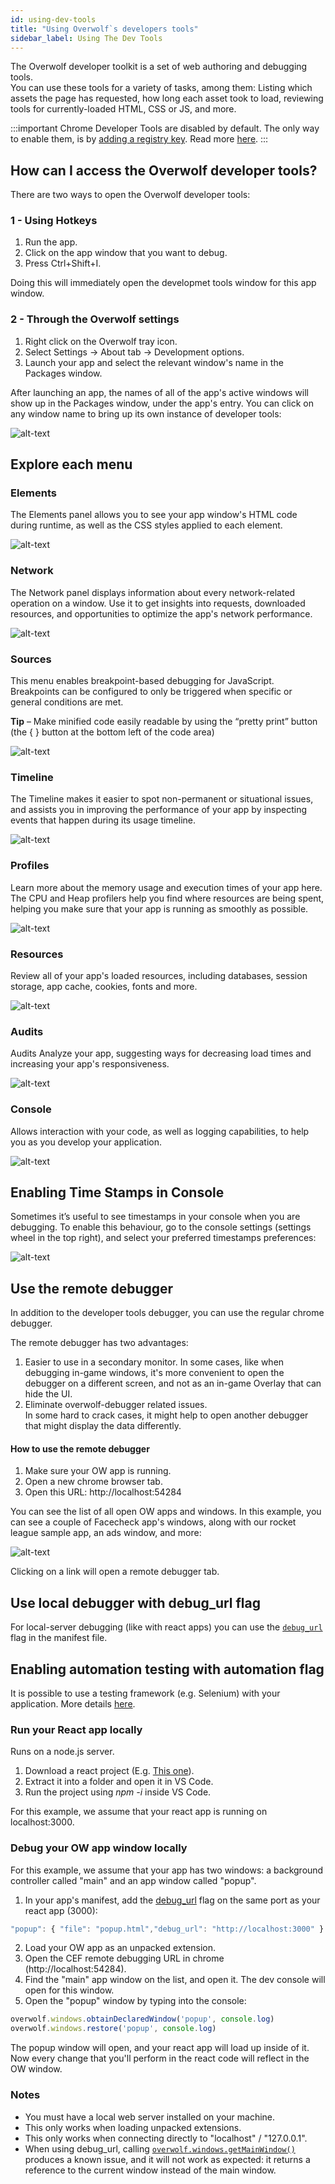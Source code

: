 ```yaml
---
id: using-dev-tools
title: "Using Overwolf`s developers tools"
sidebar_label: Using The Dev Tools
---
```


The Overwolf developer toolkit is a set of web authoring and debugging tools.  
You can use these tools for a variety of tasks, among them: Listing which assets the page has requested, how long each asset took to load, reviewing tools for currently-loaded HTML, CSS or JS, and more.

:::important
Chrome Developer Tools are disabled by default. The only way to enable them, is by [adding a registry key](/topics/best-practices/enable-dev-tools#download-registry-key). Read more [here](/topics/best-practices/enable-dev-tools).
:::

## How can I access the Overwolf developer tools?

There are two ways to open the Overwolf developer tools:

### 1 - Using Hotkeys

1. Run the app.
2. Click on the app window that you want to debug.
3. Press Ctrl+Shift+I.

Doing this will immediately open the developmet tools window for this app window.

### 2 - Through the Overwolf settings

1. Right click on the Overwolf tray icon.
2. Select Settings → About tab → Development options.
3. Launch your app and select the relevant window's name in the Packages window.

After launching an app, the names of all of the app's active windows will show up in the Packages window, under the app's entry. You can click on any window name to bring up its own instance of developer tools:

![alt-text](/assets/dev-tools-1.jpg)

## Explore each menu

### Elements

The Elements panel allows you to see your app window's HTML code during runtime, as well as the CSS styles applied to each element.

![alt-text](/assets/dev-tools-2.jpg)

### Network

The Network panel displays information about every network-related operation on a window. Use it to get insights into requests, downloaded resources, and opportunities to optimize the app's network performance.

![alt-text](/assets/dev-tools-3.jpg)

### Sources

This menu enables breakpoint-based debugging for JavaScript. Breakpoints can be configured to only be triggered when specific or general conditions are met.

**Tip** – Make minified code easily readable by using the “pretty print” button (the { } button at the bottom left of the code area)

![alt-text](/assets/dev-tools-4.jpg)

### Timeline

The Timeline makes it easier to spot non-permanent or situational issues, and assists you in improving the performance of your app by inspecting events that happen during its usage timeline.

![alt-text](/assets/dev-tools-5.jpg)

### Profiles

Learn more about the memory usage and execution times of your app here. The CPU and Heap profilers help you find where resources are being spent, helping you make sure that your app is running as smoothly as possible.

![alt-text](/assets/dev-tools-6.jpg)

### Resources

Review all of your app's loaded resources, including databases, session storage, app cache, cookies, fonts and more.

![alt-text](/assets/dev-tools-7.jpg)

### Audits

Audits Analyze your app, suggesting ways for decreasing load times and increasing your app's responsiveness.

![alt-text](/assets/dev-tools-8.jpg)

### Console

Allows interaction with your code, as well as logging capabilities, to help you as you develop your application.

![alt-text](/assets/dev-tools-9.jpg)

## Enabling Time Stamps in Console

Sometimes it’s useful to see timestamps in your console when you are debugging.
To enable this behaviour, go to the console settings (settings wheel in the top right), and select your preferred timestamps preferences:

![alt-text](/assets/dev-tools-10.png)

## Use the remote debugger

In addition to the developer tools debugger, you can use the regular chrome debugger.  

The remote debugger has two advantages:

1. Easier to use in a secondary monitor.
   In some cases, like when debugging in-game windows, it's more convenient to open the debugger on a different screen, and not as an in-game Overlay that can hide the UI.
2. Eliminate overwolf-debugger related issues.  
   In some hard to crack cases, it might help to open another debugger that might display the data differently.

  #### How to use the remote debugger

  1. Make sure your OW app is running.
  2. Open a new chrome browser tab.
  3. Open this URL: http://localhost:54284
  
You can see the list of all open OW apps and windows. In this example, you can see a couple of Facecheck app's windows, along with our rocket league sample app, an ads window, and more:

![alt-text](/assets/dev-tools-11.png)

Clicking on a link will open a remote debugger tab.

## Use local debugger with debug_url flag

For local-server debugging (like with react apps) you can use the [`debug_url`](/api/manifest#debug_url) flag in the manifest file.

## Enabling automation testing with automation flag

It is possible to use a testing framework (e.g. Selenium) with your application. More details [here](../test-your-app/app-automation).

### Run your React app locally

Runs on a node.js server.

1. Download a react project (E.g. [This one](https://github.com/aditya-sridhar/simple-reactjs-app)).
2. Extract it into a folder and open it in VS Code.
3. Run the project using *npm -i* inside VS Code.

For this example, we assume that your react app is running on localhost:3000.

### Debug your OW app window locally

For this example, we assume that your app has two windows: a background controller called "main" and an app window called "popup".

1. In your app's manifest, add the [debug_url](/api/manifest#debug_url) flag on the same port as your react app (3000):
```js
"popup": { "file": "popup.html","debug_url": "http://localhost:3000" }
```
2. Load your OW app as an unpacked extension.
3. Open the CEF remote debugging URL in chrome (http://localhost:54284).
4. Find the "main" app window on the list, and open it. The dev console will open for this window.
5. Open the "popup" window by typing into the console:
```js
overwolf.windows.obtainDeclaredWindow('popup', console.log)
overwolf.windows.restore('popup', console.log)
```
  
  The popup window will open, and your react app will load up inside of it.  
   Now every change that you'll perform in the react code will reflect in the OW window.

### Notes
* You must have a local web server installed on your machine.
* This only works when loading unpacked extensions.
* This only works when connecting directly to "localhost" / "127.0.0.1".
* When using debug_url, calling [`overwolf.windows.getMainWindow()`](/api/windows) produces a known issue, and it will not work as expected: it returns a reference to the current window instead of the main window.
